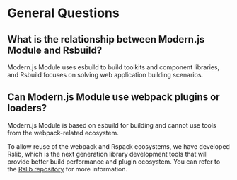 # General Questions

## What is the relationship between Modern.js Module and Rsbuild?

Modern.js Module uses esbuild to build toolkits and component libraries, and Rsbuild focuses on solving web application building scenarios.

## Can Modern.js Module use webpack plugins or loaders?

Modern.js Module is based on esbuild for building and cannot use tools from the webpack-related ecosystem.

To allow reuse of the webpack and Rspack ecosystems, we have developed Rslib, which is the next generation library development tools that will provide better build performance and plugin ecosystem. You can refer to the [Rslib repository](https://github.com/web-infra-dev/rslib) for more information.
